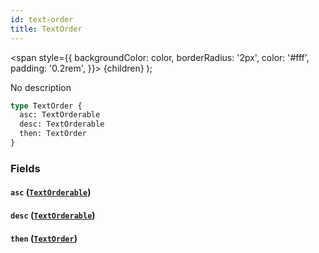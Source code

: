 ```yaml
---
id: text-order
title: TextOrder
---
```


<span
style={{
      backgroundColor: color,
      borderRadius: '2px',
      color: '#fff',
      padding: '0.2rem',
    }}>
{children}
</span>
);

No description

```graphql
type TextOrder {
  asc: TextOrderable
  desc: TextOrderable
  then: TextOrder
}
```

### Fields

#### `asc` ([`TextOrderable`](/docs/schema/enums/text-orderable))

#### `desc` ([`TextOrderable`](/docs/schema/enums/text-orderable))

#### `then` ([`TextOrder`](/docs/schema/inputs/text-order))
